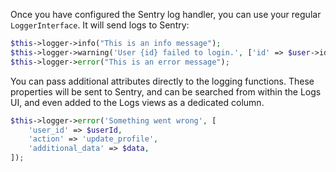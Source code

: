 Once you have configured the Sentry log handler, you can use your regular `LoggerInterface`. It will send logs to Sentry:

```php
$this->logger->info("This is an info message");
$this->logger->warning('User {id} failed to login.', ['id' => $user->id]);
$this->logger->error("This is an error message");
```

You can pass additional attributes directly to the logging functions. These properties will be sent to Sentry, and can be searched from within the Logs UI, and even added to the Logs views as a dedicated column.

```php
$this->logger->error('Something went wrong', [
    'user_id' => $userId,
    'action' => 'update_profile',
    'additional_data' => $data,
]);
```
